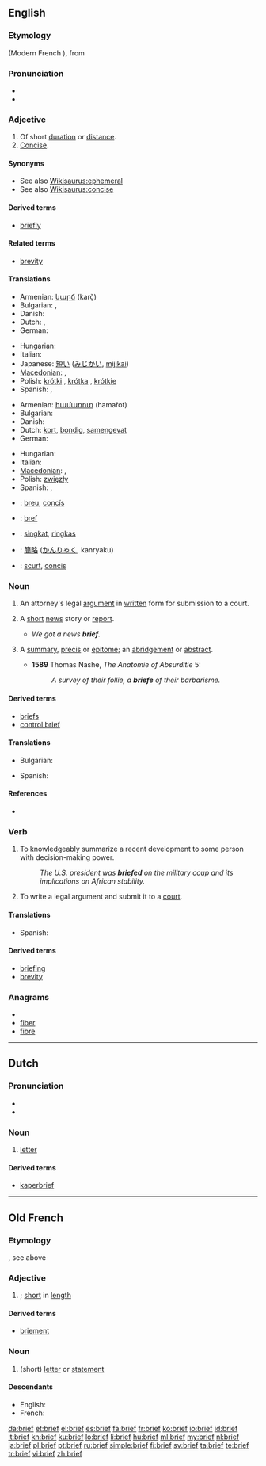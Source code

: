 {{also|Brief}}
==English==

===Etymology===
{{etyl|fro}} {{term|brief|lang=fro}} (Modern French {{term|bref|lang=fr}}), from {{etyl|la}} {{term|brevis|lang=la}}

===Pronunciation===
* {{IPA|/bɹiːf/}}
* {{audio|en-us-brief.ogg|Audio (US)}}

===Adjective===
{{en-adj}}

# Of short [[duration]] or [[distance]].
# [[concise|Concise]].

====Synonyms====
* See also [[Wikisaurus:ephemeral]]
* See also [[Wikisaurus:concise]]

====Derived terms====
* [[briefly]]

====Related terms====
* [[brevity]]

====Translations====
{{trans-top|of short duration or distance}}
* Armenian: [[կարճ]] (karč̣)
* Bulgarian: {{t+|bg|къс}},  {{t+|bg|кратък}}
* Danish: {{t+|da|kort}}
* Dutch: {{t+|nl|kort}}, {{t-|nl|kortstondig}}
* German: {{t+|de|kurz}}
{{trans-mid}}
* Hungarian: {{t+|hu|rövid}}
* Italian: {{t+|it|breve}}
* Japanese: [[短い]] ([[みじかい]], [[mijikai]])
* [[Macedonian]]: {{t-|mk|краток|m|tr=krátok}},  {{t-|mk|кус|m|tr=kus}}
* Polish: [[krótki]] {{m}}, [[krótka]] {{f}}, [[krótkie]] {{n}}
* Spanish: {{t+|es|breve|mf}}, {{t+|es|corto|m}}
{{trans-bottom}}

{{trans-top|concise}}
* Armenian: [[համառոտ]] (hamaṙot)
* Bulgarian: {{t|bg|сбит}}
* Danish: {{t|da|kortfattet}}
* Dutch: [[kort]], [[bondig]], [[samengevat]]
* German: {{t+|de|prägnant}}
{{trans-mid}}
* Hungarian: {{t+|hu|tömör}}
* Italian: {{t+|it|breve}}
* [[Macedonian]]: {{t-|mk|краток|m|tr=krátok}},  {{t|mk|содржаен|m|tr=sod'ržaen}}
* Polish: [[zwięzły]] {{m}}
* Spanish: {{t+|es|conciso|m}}, {{t+|es|sucinto|m}}
{{trans-bottom}}

{{checktrans-top}}
* {{ttbc|Catalan}}: [[breu]], [[concís]]
* {{ttbc|French}}: [[bref]]
{{checktrans-mid}}
* {{ttbc|Indonesian}}: [[singkat]], [[ringkas]]
* {{ttbc|Japanese}}: [[簡略]] ([[かんりゃく]], kanryaku)
* {{ttbc|Romanian}}: [[scurt]], [[concis]]
{{checktrans-bottom}}

===Noun===
{{en-noun}}

# {{legal}} An attorney's legal [[argument]] in [[written]] form for submission to a court.
# {{informal}} A [[short]] [[news]] story or [[report]].
#* ''We got a news '''brief'''.''
# {{obsolete}} A [[summary]], [[précis]] or [[epitome]]; an [[abridgement]] or [[abstract]].
#*'''1589''' Thomas Nashe, ''The Anatomie of Absurditie'' 5:
#*:''A survey of their follie, a '''briefe''' of their barbarisme.''

====Derived terms====
* [[briefs]]
* [[control brief]]

====Translations====
{{trans-top|a short news story or report}}
* Bulgarian: {{t+|bg|резюме|n}}
{{trans-mid}}
* Spanish: {{t+|es|resumen|m}}
{{trans-bottom}}

====References====
* {{R:OED2}}

===Verb===
{{en-verb}}

# {{transitive}} To knowledgeably summarize a recent development to some person with decision-making power.
#: ''The U.S. president was '''briefed''' on the military coup and its implications on African stability.''
# {{transitive|legal}} To write a legal argument and submit it to a [[court]].

====Translations====
{{trans-top|to summarize}}
{{trans-mid}}
* Spanish: {{t-|es|poner al tanto}}
{{trans-bottom}}

====Derived terms====
* [[briefing]]
* [[brevity]]

===Anagrams===
* {{alphagram|befir}}
* [[fiber#English|fiber]]
* [[fibre#English|fibre]]

----

==Dutch==

===Pronunciation===
* {{audio|Nl-brief.ogg|audio}}
* {{IPA|/briːf/|lang=nl}}

===Noun===
{{nl-noun|g=m|brieven|briefje}}

# [[letter]]

====Derived terms====
* [[kaperbrief]]

----

==Old French==

===Etymology===
{{etyl|la|fro}} {{term|brevis|lang=la}}, see above

===Adjective===
{{infl|fro|adjective|feminine|brieve|g=m}}

# {{l|en|brief}}; [[short]] in [[length]]

====Derived terms====
* [[briement]]

===Noun===
{{fro-noun-m|briés|briés}}

# (short) [[letter]] or [[statement]]

====Descendants====
* English: {{l|en|brief}}
* French: {{l|fr|bref}}

[[da:brief]]
[[et:brief]]
[[el:brief]]
[[es:brief]]
[[fa:brief]]
[[fr:brief]]
[[ko:brief]]
[[io:brief]]
[[id:brief]]
[[it:brief]]
[[kn:brief]]
[[ku:brief]]
[[lo:brief]]
[[li:brief]]
[[hu:brief]]
[[ml:brief]]
[[my:brief]]
[[nl:brief]]
[[ja:brief]]
[[pl:brief]]
[[pt:brief]]
[[ru:brief]]
[[simple:brief]]
[[fi:brief]]
[[sv:brief]]
[[ta:brief]]
[[te:brief]]
[[tr:brief]]
[[vi:brief]]
[[zh:brief]]